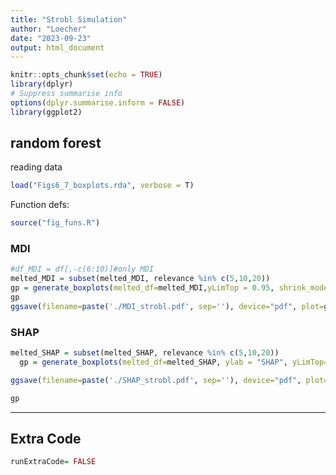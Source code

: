 ```yaml
---
title: "Strobl Simulation"
author: "Loecher"
date: "2023-09-23"
output: html_document
---
```


```r
knitr::opts_chunk$set(echo = TRUE)
library(dplyr)
# Suppress summarise info
options(dplyr.summarise.inform = FALSE)
library(ggplot2)
```

## random forest 

reading data
```r
load("Figs6_7_boxplots.rda", verbose = T)
```


Function defs:
```r
source("fig_funs.R")
```



### MDI

```r
#df_MDI = df[,-c(6:10)]#only MDI
melted_MDI = subset(melted_MDI, relevance %in% c(5,10,20))
gp = generate_boxplots(melted_df=melted_MDI,yLimTop = 0.95, shrink_modes = c("hs", "hs_entropy","hs_permutation", "no_shrinkage"))
gp
ggsave(filename=paste('./MDI_strobl.pdf', sep=''), device="pdf", plot=gp, width=7, height=3.5)
```

### SHAP

```r
melted_SHAP = subset(melted_SHAP, relevance %in% c(5,10,20))
  gp = generate_boxplots(melted_df=melted_SHAP, ylab = "SHAP", yLimTop=0.2,shrink_modes = c("hs", "hs_entropy","hs_permutation", "no_shrinkage"),yLimBottom =0.005)

ggsave(filename=paste('./SHAP_strobl.pdf', sep=''), device="pdf", plot=gp, width=7, height=3.5)

gp  
```

---------------------------

## Extra Code

```r
runExtraCode= FALSE
```
